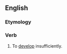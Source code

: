 ==English==

===Etymology===
{{prefix|en|under|develop}}

===Verb===
{{en-verb}}

# To [[develop]] insufficiently.